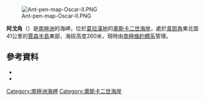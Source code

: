 [[Image:Ant-pen-map-Oscar-II.PNG|thumb]]

{{Coord|66|15|S|60|55|W|source:GNIS|display=title}}

'''阿戈角'''（{{lang-en|Argo Point}}）是[[南極洲|南極洲]]的海岬，位於[[葛拉漢地|葛拉漢地]]的[[奧斯卡二世海岸|奧斯卡二世海岸]]，處於[[韋耶角|韋耶角]]東北面41公里的[[賈森半島|賈森半島]]東部，海拔高度260米，現時由[[南極條約體系|南極條約體系]]管理。

==參考資料==
*{{cite gnis | type = antarid | id = 573| name = Argo Point | accessdate = 2011-05-12}}
*{{usgs-gazetteer|id=573}}

{{DEFAULTSORT:Argo Point}}
[[Category:南極洲海岬|Category:南極洲海岬]]
[[Category:奧斯卡二世海岸|Category:奧斯卡二世海岸]]


{{OscarIICoast-geo-stub}}